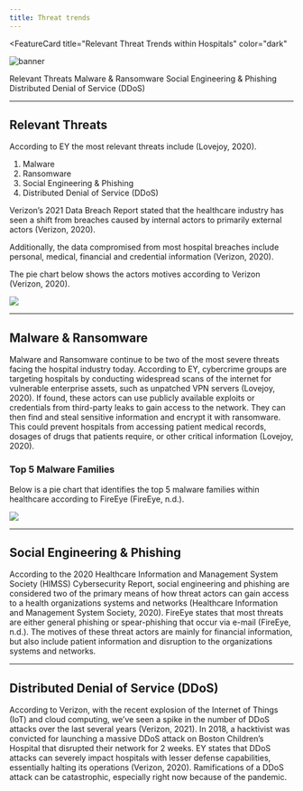 ```yaml
---
title: Threat trends
---
```



<FeatureCard
  title="Relevant Threat Trends within Hospitals"
  color="dark"
  >

![banner](images/new-trends.jpg)

</FeatureCard>

<AnchorLinks>
  <AnchorLink>Relevant Threats</AnchorLink>
  <AnchorLink>Malware & Ransomware</AnchorLink>
  <AnchorLink>Social Engineering & Phishing</AnchorLink>
  <AnchorLink>Distributed Denial of Service (DDoS)</AnchorLink>
</AnchorLinks>

***

## Relevant Threats

According to EY the most relevant threats include (Lovejoy, 2020).
  1. Malware
  2. Ransomware
  3. Social Engineering & Phishing
  4. Distributed Denial of Service (DDoS)

Verizon’s 2021 Data Breach Report stated that the healthcare industry has seen a shift from breaches caused by internal actors to primarily external actors (Verizon, 2020).

Additionally, the data compromised from most hospital breaches include personal, medical, financial and credential information (Verizon, 2020). 

The pie chart below shows the actors motives according to Verizon (Verizon, 2020).

  ![](images/actor-motives.png)

***

## Malware & Ransomware

Malware and Ransomware continue to be two of the most severe threats facing the hospital industry today. According to EY, cybercrime groups are targeting hospitals by conducting widespread scans of the internet for vulnerable enterprise assets, such as unpatched VPN servers (Lovejoy, 2020). If found, these actors can use publicly available exploits or credentials from third-party leaks to gain access to the network. They can then find and steal sensitive information and encrypt it with ransomware. This could prevent hospitals from accessing patient medical records, dosages of drugs that patients require, or other critical information (Lovejoy, 2020).

### Top 5 Malware Families

Below is a pie chart that identifies the top 5 malware families within healthcare according to FireEye (FireEye, n.d.).

  ![](images/top-5-malware-families.png)

***

## Social Engineering & Phishing

According to the 2020 Healthcare Information and Management System Society (HIMSS) Cybersecurity Report, social engineering and phishing are considered two of the primary means of how threat actors can gain access to a health organizations systems and networks (Healthcare Information and Management System Society, 2020). FireEye states that most threats are either general phishing or spear-phishing that occur via e-mail (FireEye, n.d.). The motives of these threat actors are mainly for financial information, but also include patient information and disruption to the organizations systems and networks.

***

## Distributed Denial of Service (DDoS)

According to Verizon, with the recent explosion of the Internet of Things (IoT) and cloud computing, we’ve seen a spike in the number of DDoS attacks over the last several years (Verizon, 2021). In 2018, a hacktivist was convicted for launching a massive DDoS attack on Boston Children’s Hospital that disrupted their network for 2 weeks. EY states that DDoS attacks can severely impact hospitals with lesser defense capabilities, essentially halting its operations (Verizon, 2020). Ramifications of a DDoS attack can be catastrophic, especially right now because of the pandemic.
